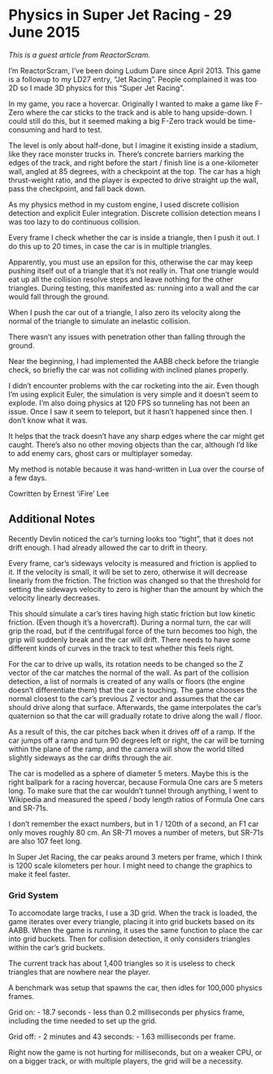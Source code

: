 # Physics in Super Jet Racing - 29 June 2015

_This is a guest article from ReactorScram._

I'm ReactorScram, I've been doing Ludum Dare since April 2013. This game is a followup to my LD27 entry, "Jet Racing". People complained it was too 2D so I made 3D physics for this "Super Jet Racing".

In my game, you race a hovercar. Originally I wanted to make a game like F-Zero where the car sticks to the track and is able to hang upside-down. I could still do this, but it seemed making a big F-Zero track would be time-consuming and hard to test. 

The level is only about half-done, but I imagine it existing inside a stadium, like they race monster trucks in. There's concrete barriers marking the edges of the track, and right before the start / finish line is a one-kilometer wall, angled at 85 degrees, with a checkpoint at the top. The car has a high thrust-weight ratio, and the player is expected to drive straight up the wall, pass the checkpoint, and fall back down.

As my physics method in my custom engine, I used discrete collision detection and explicit Euler integration. Discrete collision detection means I was too lazy to do continuous collision.

Every frame I check whether the car is inside a triangle, then I push it out. I do this up to 20 times, in case the car is in multiple triangles.

Apparently, you must use an epsilon for this, otherwise the car may keep pushing itself out of a triangle that it's not really in. That one triangle would eat up all the collision resolve steps and leave nothing for the other triangles. During testing, this manifested as: running into a wall and the car would fall through the ground.

When I push the car out of a triangle, I also zero its velocity along the normal of the triangle to simulate an inelastic collision.

There wasn't any issues with penetration other than falling through the ground.

Near the beginning, I had implemented the AABB check before the triangle check, so briefly the car was not colliding with inclined planes properly. 

I didn't encounter problems with the car rocketing into the air. Even though I'm using explicit Euler, the simulation is very simple and it doesn't seem to explode. I'm also doing physics at 120 FPS so tunneling has not been an issue. Once I saw it seem to teleport, but it hasn't happened since then. I don't know what it was.

It helps that the track doesn't have any sharp edges where the car might get caught. There's also no other moving objects than the car, although I'd like to add enemy cars, ghost cars or multiplayer someday.

My method is notable because it was hand-written in Lua over the course of a few days.

Cowritten by Ernest 'iFire' Lee

## Additional Notes

Recently Devlin noticed the car's turning looks too "tight", that it does not drift enough. I had already allowed the car to drift in theory. 

Every frame, car's sideways velocity is measured and friction is applied to it. If the velocity is small, it will be set to zero, otherwise it will decrease linearly from the friction. The friction was changed so that the threshold for setting the sideways velocity to zero is higher than the amount by which the velocity linearly decreases. 

This should simulate a car's tires having high static friction but low kinetic friction. (Even though it's a hovercraft). During a normal turn, the car will grip the road, but if the centrifugal force of the turn becomes too high, the grip will suddenly break and the car will drift. There needs to have some different kinds of curves in the track to test whether this feels right.

For the car to drive up walls, its rotation needs to be changed so the Z vector of the car matches the normal of the wall. As part of the collision detection, a list of normals is created of any walls or floors (the engine doesn't differentiate them) that the car is touching. The game chooses the normal closest to the car's previous Z vector and assumes that the car should drive along that surface. Afterwards, the game interpolates the car's quaternion so that the car will gradually rotate to drive along the wall / floor.

As a result of this, the car pitches back when it drives off of a ramp. If the car jumps off a ramp and turn 90 degrees left or right, the car will be turning within the plane of the ramp, and the camera will show the world tilted slightly sideways as the car drifts through the air.

The car is modelled as a sphere of diameter 5 meters. Maybe this is the right ballpark for a racing hovercar, because Formula One cars are 5 meters long. To make sure that the car wouldn't tunnel through anything, I went to Wikipedia and measured the speed / body length ratios of Formula One cars and SR-71s. 

I don't remember the exact numbers, but in 1 / 120th of a second, an F1 car only moves roughly 80 cm. An SR-71 moves a number of meters, but SR-71s are also 107 feet long. 

In Super Jet Racing, the car peaks around 3 meters per frame, which I think is 1200 scale kilometers per hour. I might need to change the graphics to make it feel faster.

### Grid System

To accomodate large tracks, I use a 3D grid. When the track is loaded, the game iterates over every triangle, placing it into grid buckets based on its AABB. When the game is running, it uses the same function to place the car into grid buckets. Then for collision detection, it only considers triangles within the car's grid buckets. 

The current track has about 1,400 triangles so it is useless to check triangles that are nowhere near the player. 

A benchmark was setup that spawns the car, then idles for 100,000 physics frames. 

Grid on:
  - 18.7 seconds
  - less than 0.2 milliseconds per physics frame, including the time needed to set up the grid. 

Grid off: 
  - 2 minutes and 43 seconds: 
  - 1.63 milliseconds per frame. 

Right now the game is not hurting for milliseconds, but on a weaker CPU, or on a bigger track, or with multiple players, the grid will be a necessity.

